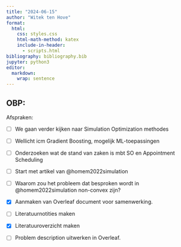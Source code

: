 ```yaml
---
title: "2024-06-15"
author: "Witek ten Hove"
format:
  html:
    css: styles.css
    html-math-method: katex
    include-in-header:
      - scripts.html
bibliography: bibliography.bib
jupyter: python3
editor: 
  markdown: 
    wrap: sentence
---
```


## OBP:

Afspraken:

-   [ ] We gaan verder kijken naar Simulation Optimization methodes

-   [ ] Wellicht icm Gradient Boosting, mogelijk ML-toepassingen

-   [ ] Onderzoeken wat de stand van zaken is mbt SO en Appointment Scheduling

-   [ ] Start met artikel van @homem2022simulation

-   [ ] Waarom zou het probleem dat besproken wordt in @homem2022simulation non-convex zijn?

-   [x] Aanmaken van Overleaf document voor samenwerking.

-   [ ] Literatuurnotities maken

-   [x] Literatuuroverzicht maken

-   [ ] Problem description uitwerken in Overleaf.



```{=html}
<main></main>
<script src="timeline.js"></script>
```

